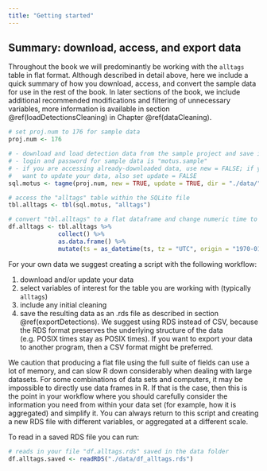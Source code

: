 ```yaml
---
title: "Getting started"
---
```



<!-- This was originally at the end of Chapter 3 - Accessing Data -->



## Summary: download, access, and export data {#importSummary}

Throughout the book we will predominantly be working with the `alltags` table in flat format. Although described in detail above, here we include a quick summary of how you download, access, and convert the sample data for use in the rest of the book. In later sections of the book, we include additional recommended modifications and filtering of unnecessary variables, more information is available in section \@ref(loadDetectionsCleaning) in Chapter \@ref(dataCleaning).
 
```r
# set proj.num to 176 for sample data
proj.num <- 176

# - download and load detection data from the sample project and save in data folder
# - login and password for sample data is "motus.sample"
# - if you are accessing already-downloaded data, use new = FALSE; if you don't
#   want to update your data, also set update = FALSE
sql.motus <- tagme(proj.num, new = TRUE, update = TRUE, dir = "./data/")

# access the "alltags" table within the SQLite file
tbl.alltags <- tbl(sql.motus, "alltags")

# convert "tbl.alltags" to a flat dataframe and change numeric time to a datetime object
df.alltags <- tbl.alltags %>%
              collect() %>%
              as.data.frame() %>%
              mutate(ts = as_datetime(ts, tz = "UTC", origin = "1970-01-01"))
```
 
For your own data we suggest creating a script with the following workflow:

1. download and/or update your data 
2. select variables of interest for the table you are working with (typically `alltags`)
3. include any initial cleaning
4. save the resulting data as an .rds file as described in section \@ref(exportDetections). We suggest using RDS instead of CSV, because the RDS format preserves the underlying structure of the data (e.g. POSIX times stay as POSIX times). If you want to export your data to another program, then a CSV format might be preferred.  

We caution that producing a flat file using the full suite of fields can use a lot of memory, and can slow R down considerably when dealing with large datasets. For some combinations of data sets and computers, it may be impossible to directly use data frames in R. If that is the case, then this is the point in your workflow where you should carefully consider the information you need from within your data set (for example, how it is aggregated) and simplify it. You can always return to this script and creating a new RDS file with different variables, or aggregated at a different scale.  

To read in a saved RDS file you can run:

```r
# reads in your file "df.alltags.rds" saved in the data folder
df.alltags.saved <- readRDS("./data/df_alltags.rds") 
```
